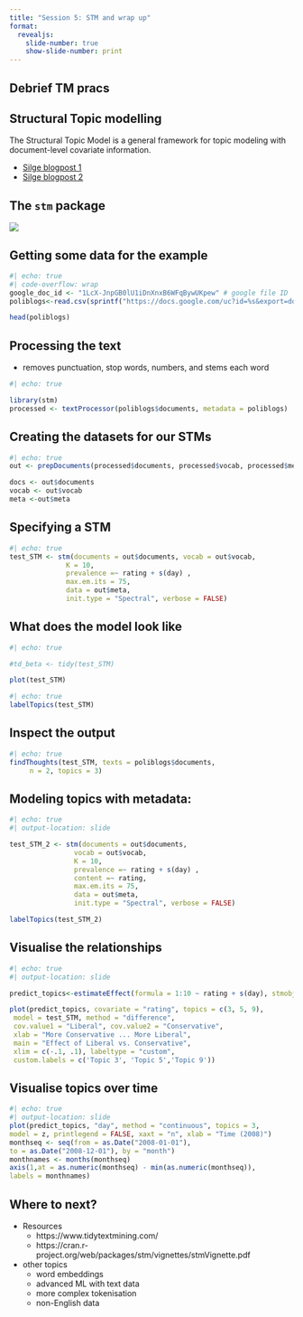 ```yaml
---
title: "Session 5: STM and wrap up"
format:
  revealjs:
    slide-number: true
    show-slide-number: print
---
```


## Debrief TM pracs

## Structural Topic modelling

The Structural Topic Model is a general framework for topic modeling with document-level covariate information.

-   [Silge blogpost 1](https://juliasilge.com/blog/evaluating-stm/)
-   [Silge blogpost 2](https://juliasilge.com/blog/sherlock-holmes-stm/)

## The `stm` package

![](figs/stm.png) 

## Getting some data for the example

```r
#| echo: true
#| code-overflow: wrap
google_doc_id <- "1LcX-JnpGB0lU1iDnXnxB6WFqBywUKpew" # google file ID
poliblogs<-read.csv(sprintf("https://docs.google.com/uc?id=%s&export=download", google_doc_id), stringsAsFactors = FALSE)

head(poliblogs)
```

## Processing the text

-   removes punctuation, stop words, numbers, and stems each word

```r
#| echo: true

library(stm)
processed <- textProcessor(poliblogs$documents, metadata = poliblogs)
```

## Creating the datasets for our STMs

```r
#| echo: true
out <- prepDocuments(processed$documents, processed$vocab, processed$meta)

docs <- out$documents
vocab <- out$vocab
meta <-out$meta
```

## Specifying a STM

```r
#| echo: true
test_STM <- stm(documents = out$documents, vocab = out$vocab,
              K = 10, 
              prevalence =~ rating + s(day) ,
              max.em.its = 75, 
              data = out$meta,
              init.type = "Spectral", verbose = FALSE)
```

## What does the model look like

```r
#| echo: true

#td_beta <- tidy(test_STM)

plot(test_STM)
```


```r
#| echo: true
labelTopics(test_STM)
```


## Inspect the output

```r
#| echo: true
findThoughts(test_STM, texts = poliblogs$documents,
     n = 2, topics = 3)
```


## Modeling topics with metadata:

```r
#| echo: true
#| output-location: slide

test_STM_2 <- stm(documents = out$documents, 
                vocab = out$vocab,
                K = 10, 
                prevalence =~ rating + s(day) ,
                content =~ rating,
                max.em.its = 75, 
                data = out$meta,
                init.type = "Spectral", verbose = FALSE)

labelTopics(test_STM_2)
```

## Visualise the relationships

```r
#| echo: true
#| output-location: slide

predict_topics<-estimateEffect(formula = 1:10 ~ rating + s(day), stmobj = test_STM, metadata = out$meta, uncertainty = "Global")

plot(predict_topics, covariate = "rating", topics = c(3, 5, 9),
 model = test_STM, method = "difference",
 cov.value1 = "Liberal", cov.value2 = "Conservative",
 xlab = "More Conservative ... More Liberal",
 main = "Effect of Liberal vs. Conservative",
 xlim = c(-.1, .1), labeltype = "custom",
 custom.labels = c('Topic 3', 'Topic 5','Topic 9'))
```

## Visualise topics over time

```r
#| echo: true
#| output-location: slide
plot(predict_topics, "day", method = "continuous", topics = 3,
model = z, printlegend = FALSE, xaxt = "n", xlab = "Time (2008)")
monthseq <- seq(from = as.Date("2008-01-01"),
to = as.Date("2008-12-01"), by = "month")
monthnames <- months(monthseq)
axis(1,at = as.numeric(monthseq) - min(as.numeric(monthseq)),
labels = monthnames)
```

## Where to next?

-   Resources
    -   https://www.tidytextmining.com/
    -   https://cran.r-project.org/web/packages/stm/vignettes/stmVignette.pdf
-   other topics
    -   word embeddings
    -   advanced ML with text data
    -   more complex tokenisation
    -   non-English data

